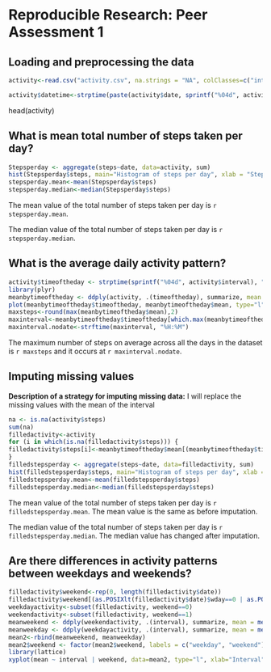 # Reproducible Research: Peer Assessment 1


## Loading and preprocessing the data

``` r
activity<-read.csv("activity.csv", na.strings = "NA", colClasses=c("integer", "Date", "integer"))

activity$datetime<-strptime(paste(activity$date, sprintf("%04d", activity$interval)), "%Y-%m-%d %H%M")
```
head(activity)


## What is mean total number of steps taken per day?
``` r
Stepsperday <- aggregate(steps~date, data=activity, sum)  
hist(Stepsperday$steps, main="Histogram of steps per day", xlab = "Steps per day")
stepsperday.mean<-mean(Stepsperday$steps)
stepsperday.median<-median(Stepsperday$steps)
```
The mean value of the total number of steps taken per day is `r stepsperday.mean`.

The median value of the total number of steps taken per day is `r stepsperday.median`.


## What is the average daily activity pattern?
``` r
activity$timeoftheday <- strptime(sprintf("%04d", activity$interval), "%H%M")
library(plyr)
meanbytimeoftheday <- ddply(activity, .(timeoftheday), summarize, mean = mean(steps, na.rm = TRUE))
plot(meanbytimeoftheday$timeoftheday, meanbytimeoftheday$mean, type="l", main="Average number of steps taken per 5-minute interval", xlab="5-minute interval", ylab="Average number of steps")
maxsteps<-round(max(meanbytimeoftheday$mean),2)
maxinterval<-meanbytimeoftheday$timeoftheday[which.max(meanbytimeoftheday$mean)]
maxinterval.nodate<-strftime(maxinterval, "%H:%M")
```

The maximum number of steps on average across all the days in the dataset is `r maxsteps` and it occurs at `r maxinterval.nodate`.
    
## Imputing missing values
**Description of a strategy for imputing missing data:** I will replace the missing values with the mean of the interval
``` r
na <- is.na(activity$steps) 
sum(na)
filledactivity<-activity
for (i in which(is.na(filledactivity$steps))) {
filledactivity$steps[i]<-meanbytimeoftheday$mean[(meanbytimeoftheday$timeoftheday==filledactivity$timeoftheday[i])]
}
filledstepsperday <- aggregate(steps~date, data=filledactivity, sum)  
hist(filledstepsperday$steps, main="Histogram of steps per day", xlab = "Steps per day")
filledstepsperday.mean<-mean(filledstepsperday$steps)
filledstepsperday.median<-median(filledstepsperday$steps)
```
The mean value of the total number of steps taken per day is `r filledstepsperday.mean`. The mean value is the same as before imputation.

The median value of the total number of steps taken per day is `r filledstepsperday.median`. The median value has changed after imputation.


## Are there differences in activity patterns between weekdays and weekends?
``` r
filledactivity$weekend<-rep(0, length(filledactivity$date))
filledactivity$weekend[(as.POSIXlt(filledactivity$date)$wday==0 | as.POSIXlt(filledactivity$date)$wday==6)]<-1
weekdayactivity<-subset(filledactivity, weekend==0)
weekendactivity<-subset(filledactivity, weekend==1)
meanweekend <- ddply(weekendactivity, .(interval), summarize, mean = mean(steps, na.rm = TRUE), weekend=1)
meanweekday <- ddply(weekdayactivity, .(interval), summarize, mean = mean(steps, na.rm = TRUE), weekend=0)
mean2<-rbind(meanweekend, meanweekday)
mean2$weekend <- factor(mean2$weekend, labels = c("weekday", "weekend"))
library(lattice)
xyplot(mean ~ interval | weekend, data=mean2, type="l", xlab="Interval", ylab="Number of steps", layout = c(1, 2)) ## Plot with 2 panels
```
